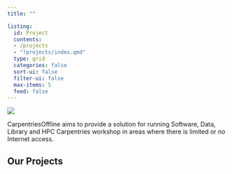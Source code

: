 ```yaml
---
title: ""

listing:
  id: Project
  contents:
  - /projects
  - "!projects/index.qmd"
  type: grid
  categories: false
  sort-ui: false
  filter-ui: false
  max-items: 5
  feed: false
---
```


![](images/OFFLINE.png)

CarpentriesOffline aims to provide a solution for running Software, Data, Library and HPC Carpentries workshop in areas where there is limited or no Internet access.

## Our Projects

